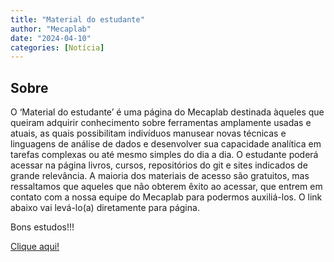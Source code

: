 ```yaml
---
title: "Material do estudante"
author: "Mecaplab"
date: "2024-04-10"
categories: [Notícia]
---
```


## Sobre


O 'Material do estudante' é uma página do Mecaplab destinada àqueles que queiram adquirir conhecimento sobre ferramentas amplamente usadas e atuais, as quais possibilitam indivíduos manusear novas técnicas e linguagens de análise de dados e desenvolver sua capacidade analítica em tarefas complexas ou até mesmo simples do dia a dia. O estudante poderá acessar na página  livros, cursos, repositórios do git e sites indicados de grande relevância. A maioria dos materiais de acesso são gratuitos, mas ressaltamos que aqueles que não obterem êxito ao acessar, que entrem em contato com a nossa equipe do Mecaplab para podermos auxiliá-los.
O link abaixo vai levá-lo(a) diretamente para página.

Bons estudos!!!


[Clique aqui!](https://github.com/mecaplab/MECAPLAB_study_space.git)